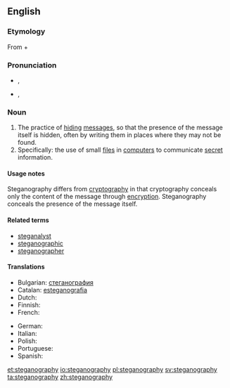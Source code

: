 ==English==

===Etymology===
From {{etyl|grc|en}} {{term|στεγανός||cover, roof|tr=steganos|lang=grc|sc=polytonic}} + {{term|γράφω||I write|tr=graphō|lang=grc|sc=polytonic}}

===Pronunciation===
* {{a|UK}} {{IPA|/ˌstɛɡ.ənˈɒɡ.ɹə.fi/}}, {{X-SAMPA|/%stEg.@n"Qg.r@.fi/}}
* {{a|US}} {{IPA|/ˌstɛ.ɡʌnˈɔ.ɡɻʌ.fi/}}, {{X-SAMPA|/%stE.gVn"O.gr\`V.fi/}}
*: {{audio|en-us-steganography.ogg|Audio (US)}}

===Noun===
{{wikipedia}}
{{en-noun|-}}

# The practice of [[hiding]] [[message]]s, so that the presence of the message itself is hidden, often by writing them in places where they may not be found.
# Specifically: the use of small [[file]]s in [[computer]]s to communicate [[secret]] information.

====Usage notes====
Steganography differs from [[cryptography]] in that cryptography conceals only the content of the message through [[encryption]].  Steganography conceals the presence of the message itself.

====Related terms====
* [[steganalyst]]
* [[steganographic]]
* [[steganographer]]

====Translations====
{{trans-top|steganography}}
* Bulgarian: [[стеганография]] {{f}}
* Catalan: [[esteganografia]] {{f}}
* Dutch: {{t-|nl|steganografie|f}}
* Finnish: {{t-|fi|steganografia}}
* French: {{t+|fr|stéganographie|f}}
{{trans-mid}}
* German: {{t+|de|Steganographie|f}}
* Italian: {{t-|it|steganografia|f}}
* Polish: {{t-|pl|steganografia|f}}
* Portuguese: {{t-|pt|esteganografia|f}}
* Spanish: {{t-|es|esteganografía|f}}
{{trans-bottom}}

[[et:steganography]]
[[io:steganography]]
[[pl:steganography]]
[[sv:steganography]]
[[ta:steganography]]
[[zh:steganography]]